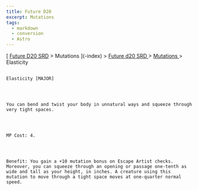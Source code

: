 ```yaml
---
title: Future D20
excerpt: Mutations
tags:
  - markdown
  - conversion
  - Astro
---
```







[
[Future D20 SRD]( / ) > Mutations
     ](-index)
     >
     [
      Future d20 SRD
     ](future-d20-srd-index)
     >
     [
      Mutations
     ](future-d20-srd-mutations-index)
     > Elasticity
    




## 
    Elasticity [MAJOR]
   



    You can bend and twist your body in unnatural ways and squeeze through very tight spaces.
   



    MP Cost: 4.
   



    Benefit: You gain a +10 mutation bonus on Escape Artist checks. Moreover, you can squeeze through an opening or passage one-tenth as wide and tall as your height, in inches. A creature using this mutation to move through a tight space moves at one-quarter normal speed.
   






